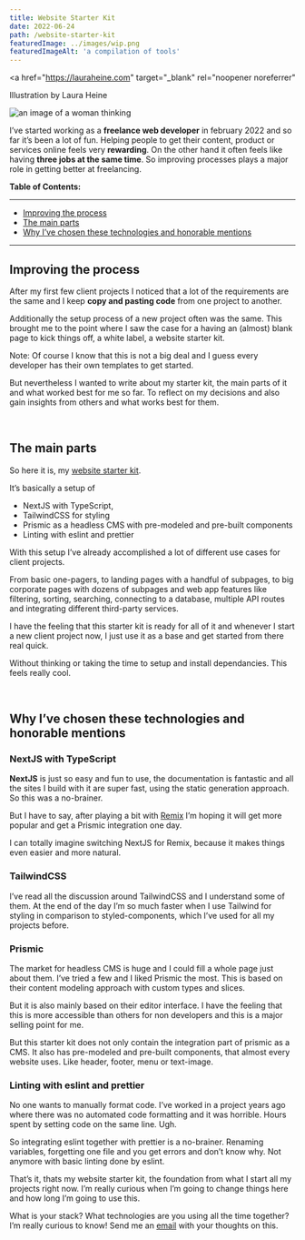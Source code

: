 ```yaml
---
title: Website Starter Kit
date: 2022-06-24
path: /website-starter-kit
featuredImage: ../images/wip.png
featuredImageAlt: 'a compilation of tools'
---
```


<a
  href="https://lauraheine.com"
  target="_blank"
  rel="noopener noreferrer"
>
  Illustration by Laura Heine
</a>

![an image of a woman thinking](../images/wip.png)

I’ve started working as a **freelance web developer** in february 2022 and so
far it’s been a lot of fun. Helping people to get their content, product or
services online feels very **rewarding**. On the other hand it often feels like
having **three jobs at the same time**. So improving processes plays a major
role in getting better at freelancing.

**Table of Contents:**

---

- [Improving the process](#improving-the-process)
- [The main parts](#the-main-parts)
- [Why I’ve chosen these technologies and honorable mentions](#why-ive-chosen-these-technologies)

---

## <a name='improving-the-process'></a> Improving the process

After my first few client projects I noticed that a lot of the requirements are
the same and I keep **copy and pasting code** from one project to another.

Additionally the setup process of a new project often was the same. This brought
me to the point where I saw the case for a having an (almost) blank page to kick
things off, a white label, a website starter kit.

Note: Of course I know that this is not a big deal and I guess every developer
has their own templates to get started.

But nevertheless I wanted to write about my starter kit, the main parts of it
and what worked best for me so far. To reflect on my decisions and also gain
insights from others and what works best for them.

<br />

## <a name='the-main-parts'></a> The main parts

So here it is, my
[website starter kit](https://github.com/mkuehb/website-starter-kit).

It’s basically a setup of

- NextJS with TypeScript,
- TailwindCSS for styling
- Prismic as a headless CMS with pre-modeled and pre-built components
- Linting with eslint and prettier

With this setup I’ve already accomplished a lot of different use cases for
client projects.

From basic one-pagers, to landing pages with a handful of subpages, to big
corporate pages with dozens of subpages and web app features like filtering,
sorting, searching, connecting to a database, multiple API routes and
integrating different third-party services.

I have the feeling that this starter kit is ready for all of it and whenever I
start a new client project now, I just use it as a base and get started from
there real quick.

Without thinking or taking the time to setup and install dependancies. This
feels really cool.

<br />

## <a name='why-ive-chosen-these-technologies'></a> Why I’ve chosen these technologies and honorable mentions

### NextJS with TypeScript

**NextJS** is just so easy and fun to use, the documentation is fantastic and
all the sites I build with it are super fast, using the static generation
approach. So this was a no-brainer.

But I have to say, after playing a bit with [Remix](https://remix.run/) I’m
hoping it will get more popular and get a Prismic integration one day.

I can totally imagine switching NextJS for Remix, because it makes things even
easier and more natural.

### TailwindCSS

I’ve read all the discussion around TailwindCSS and I understand some of them.
At the end of the day I’m so much faster when I use Tailwind for styling in
comparison to styled-components, which I’ve used for all my projects before.

<CoffeeHint />

### Prismic

The market for headless CMS is huge and I could fill a whole page just about
them. I’ve tried a few and I liked Prismic the most. This is based on their
content modeling approach with custom types and slices.

But it is also mainly based on their editor interface. I have the feeling that
this is more accessible than others for non developers and this is a major
selling point for me.

But this starter kit does not only contain the integration part of prismic as a
CMS. It also has pre-modeled and pre-built components, that almost every website
uses. Like header, footer, menu or text-image.

### Linting with eslint and prettier

No one wants to manually format code. I’ve worked in a project years ago where
there was no automated code formatting and it was horrible. Hours spent by
setting code on the same line. Ugh.

So integrating eslint together with prettier is a no-brainer. Renaming
variables, forgetting one file and you get errors and don’t know why. Not
anymore with basic linting done by eslint.

That’s it, thats my website starter kit, the foundation from what I start all my
projects right now. I’m really curious when I’m going to change things here and
how long I’m going to use this.

What is your stack? What technologies are you using all the time together? I’m
really curious to know! Send me an [email](mailto:marco@marcoheine.com) with
your thoughts on this.
